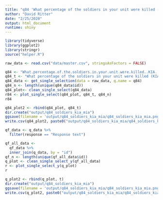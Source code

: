 ```yaml
---
title: "q84 'What percentage of the soldiers in your unit were killed (KIA), wounded or missing in action (MIA)?'"
author: "David Ritter"
date: "2/25/2020"
output: html_document
runtime: shiny
---
```


```r
library(tidyverse)
library(ggplot2)
library(stringr)
source("helper.R")
```

```r
raw_data <- read.csv("data/master.csv", stringsAsFactors = FALSE)
```

```r
q84 <- "What.percentage.of.the.soldiers.in.your.unit.were.killed..KIA...wounded.or.missing.in.action..MIA.."
q84_t <- "What percentage of the soldiers in your unit were killed (KIA), wounded or missing in action (MIA)?"
q84_data <- get_single_selection(data = raw_data, q.name = q84)
q84_n <- length(unique(q84_data$id))
q84_plot<- clean_single_select(q84_data)
r84 <- plot_single_select(q84_plot, q84_t, q84_n)
r84
```

```r
q84_plot2 <- rbind(q84_plot, q84_t)
dir.create("output/q84_soldiers_kia_mia")
ggsave(filename = 'output/q84_soldiers_kia_mia/q84_soldiers_kia_mia.png', plot = r84, device = 'png')
write.csv(q84_plot2, paste0("output/q84_soldiers_kia_mia/q84_soldiers_kia_mia_", q84_n,".csv"), row.names=F)
```



```r
qf_data <- q_data %>%
  filter(response == "Response text")
```

```r
qf_all_data <- 
  qf_data %>%
  inner_join(q_data, by = "id")
qf_n <- length(unique(qf_all_data$id))
q_plot <- clean_single_select_y(qf_all_data)
r <- plot_single_select_y(q_plot)
r
```

```r
q_plot2 <- rbind(q_plot, t)
dir.create("output/q84_soldiers_kia_mia")
ggsave(filename = 'output/q84_soldiers_kia_mia/q84_soldiers_kia_mia.png', plot = r, device = 'png')
write.csv(q_plot2, paste0("output/q84_soldiers_kia_mia/q84_soldiers_kia_mia_", qf_n,".csv"), row.names=F)
```
